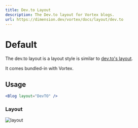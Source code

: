 ```yaml
---
title: Dev.to Layout
description: The Dev.to layout for Vortex blogs.
url: https://dimension.dev/vortex/docs/layout/dev.to
---
```


# Default

The dev.to layout is a layout style is similar to [dev.to's layout](https://dev.to).

It comes bundled-in with Vortex.

## Usage

```jsx
<Blog layout="DevTO" />
```

### Layout

![layout](/dev.to.svg)
